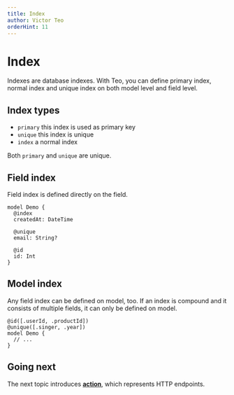 ```yaml
---
title: Index
author: Victor Teo
orderHint: 11
---
```



# Index

Indexes are database indexes. With Teo, you can define primary index, normal
index and unique index on both model level and field level.

## Index types

- `primary` this index is used as primary key
- `unique` this index is unique
- `index` a normal index

Both `primary` and `unique` are unique.

## Field index

Field index is defined directly on the field.

```teo showLineNumbers /index/ /unique/ /primary/
model Demo {
  @index
  createdAt: DateTime

  @unique
  email: String?

  @id
  id: Int
}
```

## Model index

Any field index can be defined on model, too. If an index is compound and it
consists of multiple fields, it can only be defined on model.

```teo showLineNumbers /@id/ /@unique/
@id([.userId, .productId])
@unique([.singer, .year])
model Demo {
  // ...
}
```

## Going next

The next topic introduces
[**action**](/concepts/components/teo-server/action), which represents
HTTP endpoints.

<PrevNext />
